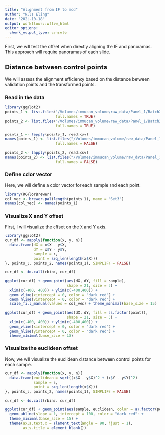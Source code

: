 ```yaml
---
title: "Alignment from IF to mcd"
author: "Nils Eling"
date: "2021-10-18"
output: workflowr::wflow_html
editor_options:
  chunk_output_type: console
---
```


First, we will test the offset when directly aligning the IF and panoramas.
This approach will require panoramas of each slide.

## Distance between control points

We will assess the alignment efficiency based on the distance between validation
points and the transformed points.

### Read in the data

```r
library(ggplot2)
points_1 <- list.files("/Volumes/immucan_volume/raw_data/Panel_1/Batch20210304_workflow_paper/IF_regions_validations/validation_points_mcd/",
                       full.names = TRUE)
points_2 <- list.files("/Volumes/immucan_volume/raw_data/Panel_1/Batch20210304_workflow_paper/IF_regions_validations/transformed_points_jpg_to_mcd_direct/",
                       full.names = TRUE)

points_1 <- lapply(points_1, read.csv)
names(points_1) <- list.files("/Volumes/immucan_volume/raw_data/Panel_1/Batch20210304_workflow_paper/IF_regions_validations/validation_points_mcd/",
                       full.names = FALSE)

points_2 <- lapply(points_2, read.csv)
names(points_2) <- list.files("/Volumes/immucan_volume/raw_data/Panel_1/Batch20210304_workflow_paper/IF_regions_validations/transformed_points_jpg_to_mcd_direct/",
                       full.names = FALSE)
```

### Define color vector

Here, we will define a color vector for each sample and each point.

```r
library(RColorBrewer)
col_vec <- brewer.pal(length(points_1), name = "Set3")
names(col_vec) <- names(points_1)
```

### Visualize X and Y offset

First, I will visualize the offset on the X and Y axis.

```r
library(ggplot2)
cur_df <- mapply(function(x, y, n){
  data.frame(dX = x$X - y$X,
             dY = x$Y - y$Y,
             sample = n,
             point = seq_len(length(x$X)))
}, points_1, points_2, names(points_1), SIMPLIFY = FALSE)

cur_df <- do.call(rbind, cur_df)

ggplot(cur_df) + geom_point(aes(dX, dY, fill = sample), 
                            shape = 21, size = 3) + 
  xlim(c(-400, 400)) + ylim(c(-400,400)) + 
  geom_vline(xintercept = 0, color = "dark red") + 
  geom_hline(yintercept = 0, color = "dark red") + 
  scale_fill_manual(values = col_vec) + theme_minimal(base_size = 15)

ggplot(cur_df) + geom_point(aes(dX, dY, fill = as.factor(point)),
                            shape = 21, size = 3) + 
  xlim(c(-400, 400)) + ylim(c(-400,400)) + 
  geom_vline(xintercept = 0, color = "dark red") + 
  geom_hline(yintercept = 0, color = "dark red") + 
  theme_minimal(base_size = 15)
```

### Visualize the euclidean offset

Now, we will visualize the euclidean distance between control points for each 
sample.

```r
cur_df <- mapply(function(x, y, n){
  data.frame(euclidean = sqrt((x$X - y$X)^2 + (x$Y - y$Y)^2),
             sample = n,
             point = seq_len(length(x$X)))
}, points_1, points_2, names(points_1), SIMPLIFY = FALSE)

cur_df <- do.call(rbind, cur_df)

ggplot(cur_df) + geom_point(aes(sample, euclidean, color = as.factor(point))) +
  geom_abline(slope = 0, intercept = 100, color = "dark red") +
  theme_minimal(base_size = 15) +
  theme(axis.text.x = element_text(angle = 90, hjust = 1),
        axis.title = element_blank()) 
```

